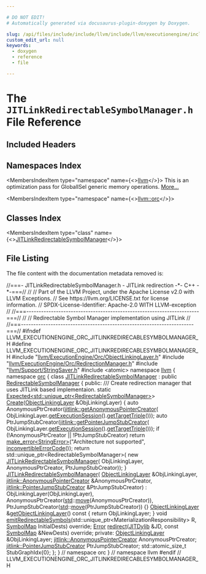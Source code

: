 ```yaml
---

# DO NOT EDIT!
# Automatically generated via docusaurus-plugin-doxygen by Doxygen.

slug: /api/files/include/include/llvm/include/llvm/executionengine/include/llvm/executionengine/orc/jitlinkredirectablesymbolmanager-h
custom_edit_url: null
keywords:
  - doxygen
  - reference
  - file

---
```





# The `JITLinkRedirectableSymbolManager.h` File Reference

<DoxygenPage pluginConfig={pluginConfig}>



## Included Headers

<IncludesList>
<IncludesListItem
  filePath="llvm/ExecutionEngine/Orc/ObjectLinkingLayer.h"
  permalink="/docs/api/files/include/include/llvm/include/llvm/executionengine/include/llvm/executionengine/orc/objectlinkinglayer-h"
  isLocal="true" />
<IncludesListItem
  filePath="llvm/ExecutionEngine/Orc/RedirectionManager.h"
  permalink="/docs/api/files/include/include/llvm/include/llvm/executionengine/include/llvm/executionengine/orc/redirectionmanager-h"
  isLocal="true" />
<IncludesListItem
  filePath="llvm/Support/StringSaver.h"
  permalink="/docs/api/files/include/include/llvm/include/llvm/support/stringsaver-h"
  isLocal="true" />
<IncludesListItem
  filePath="atomic"
  permalink=""
  isLocal="false" />
</IncludesList>

## Namespaces Index

<MembersIndex>

<MembersIndexItem
  type="namespace"
  name={<><a href="/docs/api/namespaces/llvm">llvm</a></>}>
This is an optimization pass for GlobalISel generic memory operations. <a href="/docs/api/namespaces/llvm/#details">More...</a>
</MembersIndexItem>

<MembersIndexItem
  type="namespace"
  name={<><a href="/docs/api/namespaces/llvm/orc">llvm::orc</a></>}>
</MembersIndexItem>

</MembersIndex>

## Classes Index

<MembersIndex>

<MembersIndexItem
  type="class"
  name={<><a href="/docs/api/classes/llvm/orc/jitlinkredirectablesymbolmanager">JITLinkRedirectableSymbolManager</a></>}>
</MembersIndexItem>

</MembersIndex>


## File Listing

The file content with the documentation metadata removed is:

<ProgramListing>

<Link id="l00001" /><CodeLine lineNumber="1"><Highlight kind="comment">//===- JITLinkRedirectableSymbolManager.h - JITLink redirection -&#42;- C++ -&#42;-===//</Highlight><Highlight kind="normal"></Highlight></CodeLine>
<Link id="l00002" /><CodeLine lineNumber="2"><Highlight kind="normal"></Highlight><Highlight kind="comment">//</Highlight><Highlight kind="normal"></Highlight></CodeLine>
<Link id="l00003" /><CodeLine lineNumber="3"><Highlight kind="normal"></Highlight><Highlight kind="comment">// Part of the LLVM Project, under the Apache License v2.0 with LLVM Exceptions.</Highlight><Highlight kind="normal"></Highlight></CodeLine>
<Link id="l00004" /><CodeLine lineNumber="4"><Highlight kind="normal"></Highlight><Highlight kind="comment">// See https://llvm.org/LICENSE.txt for license information.</Highlight><Highlight kind="normal"></Highlight></CodeLine>
<Link id="l00005" /><CodeLine lineNumber="5"><Highlight kind="normal"></Highlight><Highlight kind="comment">// SPDX-License-Identifier: Apache-2.0 WITH LLVM-exception</Highlight><Highlight kind="normal"></Highlight></CodeLine>
<Link id="l00006" /><CodeLine lineNumber="6"><Highlight kind="normal"></Highlight><Highlight kind="comment">//</Highlight><Highlight kind="normal"></Highlight></CodeLine>
<Link id="l00007" /><CodeLine lineNumber="7"><Highlight kind="normal"></Highlight><Highlight kind="comment">//===----------------------------------------------------------------------===//</Highlight><Highlight kind="normal"></Highlight></CodeLine>
<Link id="l00008" /><CodeLine lineNumber="8"><Highlight kind="normal"></Highlight><Highlight kind="comment">//</Highlight><Highlight kind="normal"></Highlight></CodeLine>
<Link id="l00009" /><CodeLine lineNumber="9"><Highlight kind="normal"></Highlight><Highlight kind="comment">// Redirectable Symbol Manager implementation using JITLink</Highlight><Highlight kind="normal"></Highlight></CodeLine>
<Link id="l00010" /><CodeLine lineNumber="10"><Highlight kind="normal"></Highlight><Highlight kind="comment">//</Highlight><Highlight kind="normal"></Highlight></CodeLine>
<Link id="l00011" /><CodeLine lineNumber="11"><Highlight kind="normal"></Highlight><Highlight kind="comment">//===----------------------------------------------------------------------===//</Highlight><Highlight kind="normal"></Highlight></CodeLine>
<Link id="l00012" /><CodeLine lineNumber="12"><Highlight kind="normal"></Highlight></CodeLine>
<Link id="l00013" /><CodeLine lineNumber="13"><Highlight kind="normal"></Highlight><Highlight kind="preprocessor">#ifndef LLVM&#95;EXECUTIONENGINE&#95;ORC&#95;JITLINKREDIRECABLESYMBOLMANAGER&#95;H</Highlight><Highlight kind="normal"></Highlight></CodeLine>
<Link id="l00014" /><CodeLine lineNumber="14"><Highlight kind="normal"></Highlight><Highlight kind="preprocessor">#define LLVM&#95;EXECUTIONENGINE&#95;ORC&#95;JITLINKREDIRECABLESYMBOLMANAGER&#95;H</Highlight><Highlight kind="normal"></Highlight></CodeLine>
<Link id="l00015" /><CodeLine lineNumber="15"><Highlight kind="normal"></Highlight></CodeLine>
<Link id="l00016" /><CodeLine lineNumber="16"><Highlight kind="normal"></Highlight><Highlight kind="preprocessor">#include &quot;<a href="/docs/api/files/include/include/llvm/include/llvm/executionengine/include/llvm/executionengine/orc/objectlinkinglayer-h">llvm/ExecutionEngine/Orc/ObjectLinkingLayer.h</a>&quot;</Highlight><Highlight kind="normal"></Highlight></CodeLine>
<Link id="l00017" /><CodeLine lineNumber="17"><Highlight kind="normal"></Highlight><Highlight kind="preprocessor">#include &quot;<a href="/docs/api/files/include/include/llvm/include/llvm/executionengine/include/llvm/executionengine/orc/redirectionmanager-h">llvm/ExecutionEngine/Orc/RedirectionManager.h</a>&quot;</Highlight><Highlight kind="normal"></Highlight></CodeLine>
<Link id="l00018" /><CodeLine lineNumber="18"><Highlight kind="normal"></Highlight><Highlight kind="preprocessor">#include &quot;<a href="/docs/api/files/include/include/llvm/include/llvm/support/stringsaver-h">llvm/Support/StringSaver.h</a>&quot;</Highlight><Highlight kind="normal"></Highlight></CodeLine>
<Link id="l00019" /><CodeLine lineNumber="19"><Highlight kind="normal"></Highlight></CodeLine>
<Link id="l00020" /><CodeLine lineNumber="20"><Highlight kind="normal"></Highlight><Highlight kind="preprocessor">#include &lt;atomic&gt;</Highlight><Highlight kind="normal"></Highlight></CodeLine>
<Link id="l00021" /><CodeLine lineNumber="21"><Highlight kind="normal"></Highlight></CodeLine>
<Link id="l00022" /><CodeLine lineNumber="22"><Highlight kind="normal"></Highlight><Highlight kind="keyword">namespace </Highlight><Highlight kind="normal"><a href="/docs/api/namespaces/llvm">llvm</a> &#123;</Highlight></CodeLine>
<Link id="l00023" /><CodeLine lineNumber="23"><Highlight kind="normal"></Highlight><Highlight kind="keyword">namespace </Highlight><Highlight kind="normal"><a href="/docs/api/namespaces/llvm/orc">orc</a> &#123;</Highlight></CodeLine>
<Link id="l00024" /><CodeLine lineNumber="24"><Highlight kind="normal"></Highlight></CodeLine>
<Link id="l00025" /><CodeLine lineNumber="25" lineLink="/docs/api/classes/llvm/orc/jitlinkredirectablesymbolmanager"><Highlight kind="normal"></Highlight><Highlight kind="keyword">class </Highlight><Highlight kind="normal"><a href="/docs/api/classes/llvm/orc/jitlinkredirectablesymbolmanager/#ab557989058c3fcfd14e9feddf1cd7c1b">JITLinkRedirectableSymbolManager</a> : </Highlight><Highlight kind="keyword">public</Highlight><Highlight kind="normal"> <a href="/docs/api/classes/llvm/orc/redirectablesymbolmanager">RedirectableSymbolManager</a> &#123;</Highlight></CodeLine>
<Link id="l00026" /><CodeLine lineNumber="26"><Highlight kind="normal"></Highlight><Highlight kind="keyword">public</Highlight><Highlight kind="normal">:</Highlight><Highlight kind="comment"></Highlight></CodeLine>
<Link id="l00027" /><CodeLine lineNumber="27"><Highlight kind="comment">  /// Create redirection manager that uses JITLink based implementaion.</Highlight><Highlight kind="normal"></Highlight></CodeLine>
<Link id="l00028" /><CodeLine lineNumber="28"><Highlight kind="normal">  </Highlight><Highlight kind="keyword">static</Highlight><Highlight kind="normal"> <a href="/docs/api/classes/llvm/expected">Expected&lt;std::unique&#95;ptr&lt;RedirectableSymbolManager&gt;</a>&gt;</Highlight></CodeLine>
<Link id="l00029" /><CodeLine lineNumber="29" lineLink="/docs/api/classes/llvm/orc/jitlinkredirectablesymbolmanager/#a8c298e95b31d72976e4f66928902d2cf"><Highlight kind="normal">  <a href="/docs/api/classes/llvm/orc/jitlinkredirectablesymbolmanager/#a8c298e95b31d72976e4f66928902d2cf">Create</a>(<a href="/docs/api/classes/llvm/orc/objectlinkinglayer">ObjectLinkingLayer</a> &amp;ObjLinkingLayer) &#123;</Highlight></CodeLine>
<Link id="l00030" /><CodeLine lineNumber="30"><Highlight kind="normal">    </Highlight><Highlight kind="keyword">auto</Highlight><Highlight kind="normal"> AnonymousPtrCreator(<a href="/docs/api/namespaces/llvm/jitlink/#af86dbecbbb47825e36f9af37bd6868ca">jitlink::getAnonymousPointerCreator</a>(</Highlight></CodeLine>
<Link id="l00031" /><CodeLine lineNumber="31"><Highlight kind="normal">        ObjLinkingLayer.<a href="/docs/api/classes/llvm/orc/linkgraphlayer/#a5cb70ce82cd664c0945a09a5477f4157">getExecutionSession</a>().<a href="/docs/api/classes/llvm/orc/executionsession/#a2f7fe16eea49478485f19ab0d096b257">getTargetTriple</a>()));</Highlight></CodeLine>
<Link id="l00032" /><CodeLine lineNumber="32"><Highlight kind="normal">    </Highlight><Highlight kind="keyword">auto</Highlight><Highlight kind="normal"> PtrJumpStubCreator(<a href="/docs/api/namespaces/llvm/jitlink/#a6e58d27e8cd9ba5dadc9194100b69be4">jitlink::getPointerJumpStubCreator</a>(</Highlight></CodeLine>
<Link id="l00033" /><CodeLine lineNumber="33"><Highlight kind="normal">        ObjLinkingLayer.<a href="/docs/api/classes/llvm/orc/linkgraphlayer/#a5cb70ce82cd664c0945a09a5477f4157">getExecutionSession</a>().<a href="/docs/api/classes/llvm/orc/executionsession/#a2f7fe16eea49478485f19ab0d096b257">getTargetTriple</a>()));</Highlight></CodeLine>
<Link id="l00034" /><CodeLine lineNumber="34"><Highlight kind="normal">    </Highlight><Highlight kind="keywordflow">if</Highlight><Highlight kind="normal"> (!AnonymousPtrCreator || !PtrJumpStubCreator)</Highlight></CodeLine>
<Link id="l00035" /><CodeLine lineNumber="35"><Highlight kind="normal">      </Highlight><Highlight kind="keywordflow">return</Highlight><Highlight kind="normal"> <a href="/docs/api/namespaces/llvm/#a9999bd897fc8a1648bd69b36fee2d357">make&#95;error&lt;StringError&gt;</a>(</Highlight><Highlight kind="stringliteral">&quot;Architecture not supported&quot;</Highlight><Highlight kind="normal">,</Highlight></CodeLine>
<Link id="l00036" /><CodeLine lineNumber="36"><Highlight kind="normal">                                     <a href="/docs/api/namespaces/llvm/#a2b43c21951d0948b34bcf7019949032d">inconvertibleErrorCode</a>());</Highlight></CodeLine>
<Link id="l00037" /><CodeLine lineNumber="37"><Highlight kind="normal">    </Highlight><Highlight kind="keywordflow">return</Highlight><Highlight kind="normal"> std::unique&#95;ptr&lt;RedirectableSymbolManager&gt;(</Highlight></CodeLine>
<Link id="l00038" /><CodeLine lineNumber="38"><Highlight kind="normal">        </Highlight><Highlight kind="keyword">new</Highlight><Highlight kind="normal"> <a href="/docs/api/classes/llvm/orc/jitlinkredirectablesymbolmanager/#ab557989058c3fcfd14e9feddf1cd7c1b">JITLinkRedirectableSymbolManager</a>(</Highlight></CodeLine>
<Link id="l00039" /><CodeLine lineNumber="39"><Highlight kind="normal">            ObjLinkingLayer, AnonymousPtrCreator, PtrJumpStubCreator));</Highlight></CodeLine>
<Link id="l00040" /><CodeLine lineNumber="40"><Highlight kind="normal">  &#125;</Highlight></CodeLine>
<Link id="l00041" /><CodeLine lineNumber="41"><Highlight kind="normal"></Highlight></CodeLine>
<Link id="l00042" /><CodeLine lineNumber="42" lineLink="/docs/api/classes/llvm/orc/jitlinkredirectablesymbolmanager/#ab557989058c3fcfd14e9feddf1cd7c1b"><Highlight kind="normal">  <a href="/docs/api/classes/llvm/orc/jitlinkredirectablesymbolmanager/#ab557989058c3fcfd14e9feddf1cd7c1b">JITLinkRedirectableSymbolManager</a>(</Highlight></CodeLine>
<Link id="l00043" /><CodeLine lineNumber="43"><Highlight kind="normal">      <a href="/docs/api/classes/llvm/orc/objectlinkinglayer">ObjectLinkingLayer</a> &amp;ObjLinkingLayer,</Highlight></CodeLine>
<Link id="l00044" /><CodeLine lineNumber="44"><Highlight kind="normal">      <a href="/docs/api/namespaces/llvm/jitlink/#aca9acdcfd5a01c54fcd1f54c3cc263ea">jitlink::AnonymousPointerCreator</a> &amp;AnonymousPtrCreator,</Highlight></CodeLine>
<Link id="l00045" /><CodeLine lineNumber="45"><Highlight kind="normal">      <a href="/docs/api/namespaces/llvm/jitlink/#a746ae172914784cedb52129da507e13f">jitlink::PointerJumpStubCreator</a> &amp;PtrJumpStubCreator)</Highlight></CodeLine>
<Link id="l00046" /><CodeLine lineNumber="46"><Highlight kind="normal">      : ObjLinkingLayer(ObjLinkingLayer),</Highlight></CodeLine>
<Link id="l00047" /><CodeLine lineNumber="47"><Highlight kind="normal">        AnonymousPtrCreator(<a href="/docs/api/namespaces/std">std</a>::<a href="/docs/api/namespaces/llvm/#abfc9c7ecf70f66901e439f7c04ef3dbb">move</a>(AnonymousPtrCreator)),</Highlight></CodeLine>
<Link id="l00048" /><CodeLine lineNumber="48"><Highlight kind="normal">        PtrJumpStubCreator(<a href="/docs/api/namespaces/std">std</a>::<a href="/docs/api/namespaces/llvm/#abfc9c7ecf70f66901e439f7c04ef3dbb">move</a>(PtrJumpStubCreator)) &#123;&#125;</Highlight></CodeLine>
<Link id="l00049" /><CodeLine lineNumber="49"><Highlight kind="normal"></Highlight></CodeLine>
<Link id="l00050" /><CodeLine lineNumber="50" lineLink="/docs/api/classes/llvm/orc/jitlinkredirectablesymbolmanager/#a4e7d92ffa2d41474330b84a64199ab7c"><Highlight kind="normal">  <a href="/docs/api/classes/llvm/orc/objectlinkinglayer">ObjectLinkingLayer</a> &amp;<a href="/docs/api/classes/llvm/orc/jitlinkredirectablesymbolmanager/#a4e7d92ffa2d41474330b84a64199ab7c">getObjectLinkingLayer</a>()</Highlight><Highlight kind="keyword"> const </Highlight><Highlight kind="normal">&#123; </Highlight><Highlight kind="keywordflow">return</Highlight><Highlight kind="normal"> ObjLinkingLayer; &#125;</Highlight></CodeLine>
<Link id="l00051" /><CodeLine lineNumber="51"><Highlight kind="normal"></Highlight></CodeLine>
<Link id="l00052" /><CodeLine lineNumber="52"><Highlight kind="normal">  </Highlight><Highlight kind="keywordtype">void</Highlight><Highlight kind="normal"> <a href="/docs/api/classes/llvm/orc/jitlinkredirectablesymbolmanager/#a377490b63bfae4c96406f4b882ffb419">emitRedirectableSymbols</a>(std::unique&#95;ptr&lt;MaterializationResponsibility&gt; R,</Highlight></CodeLine>
<Link id="l00053" /><CodeLine lineNumber="53"><Highlight kind="normal">                               <a href="/docs/api/namespaces/llvm/orc/#a8ab9a099de556e888c5f92a4fe49d2fa">SymbolMap</a> InitialDests) </Highlight><Highlight kind="keyword">override</Highlight><Highlight kind="normal">;</Highlight></CodeLine>
<Link id="l00054" /><CodeLine lineNumber="54"><Highlight kind="normal"></Highlight></CodeLine>
<Link id="l00055" /><CodeLine lineNumber="55"><Highlight kind="normal">  <a href="/docs/api/classes/llvm/error">Error</a> <a href="/docs/api/classes/llvm/orc/jitlinkredirectablesymbolmanager/#a6b6f2b2baa8d2b00ea9693e1b5ad5e08">redirect</a>(<a href="/docs/api/classes/llvm/orc/jitdylib">JITDylib</a> &amp;JD, </Highlight><Highlight kind="keyword">const</Highlight><Highlight kind="normal"> <a href="/docs/api/namespaces/llvm/orc/#a8ab9a099de556e888c5f92a4fe49d2fa">SymbolMap</a> &amp;NewDests) </Highlight><Highlight kind="keyword">override</Highlight><Highlight kind="normal">;</Highlight></CodeLine>
<Link id="l00056" /><CodeLine lineNumber="56"><Highlight kind="normal"></Highlight></CodeLine>
<Link id="l00057" /><CodeLine lineNumber="57"><Highlight kind="normal"></Highlight><Highlight kind="keyword">private</Highlight><Highlight kind="normal">:</Highlight></CodeLine>
<Link id="l00058" /><CodeLine lineNumber="58"><Highlight kind="normal">  <a href="/docs/api/classes/llvm/orc/objectlinkinglayer">ObjectLinkingLayer</a> &amp;ObjLinkingLayer;</Highlight></CodeLine>
<Link id="l00059" /><CodeLine lineNumber="59"><Highlight kind="normal">  <a href="/docs/api/namespaces/llvm/jitlink/#aca9acdcfd5a01c54fcd1f54c3cc263ea">jitlink::AnonymousPointerCreator</a> AnonymousPtrCreator;</Highlight></CodeLine>
<Link id="l00060" /><CodeLine lineNumber="60"><Highlight kind="normal">  <a href="/docs/api/namespaces/llvm/jitlink/#a746ae172914784cedb52129da507e13f">jitlink::PointerJumpStubCreator</a> PtrJumpStubCreator;</Highlight></CodeLine>
<Link id="l00061" /><CodeLine lineNumber="61"><Highlight kind="normal">  std::atomic&#95;size&#95;t StubGraphIdx&#123;0&#125;;</Highlight></CodeLine>
<Link id="l00062" /><CodeLine lineNumber="62"><Highlight kind="normal">&#125;;</Highlight></CodeLine>
<Link id="l00063" /><CodeLine lineNumber="63"><Highlight kind="normal"></Highlight></CodeLine>
<Link id="l00064" /><CodeLine lineNumber="64"><Highlight kind="normal">&#125; </Highlight><Highlight kind="comment">// namespace orc</Highlight><Highlight kind="normal"></Highlight></CodeLine>
<Link id="l00065" /><CodeLine lineNumber="65"><Highlight kind="normal">&#125; </Highlight><Highlight kind="comment">// namespace llvm</Highlight><Highlight kind="normal"></Highlight></CodeLine>
<Link id="l00066" /><CodeLine lineNumber="66"><Highlight kind="normal"></Highlight></CodeLine>
<Link id="l00067" /><CodeLine lineNumber="67"><Highlight kind="normal"></Highlight><Highlight kind="preprocessor">#endif </Highlight><Highlight kind="comment">// LLVM&#95;EXECUTIONENGINE&#95;ORC&#95;JITLINKREDIRECABLESYMBOLMANAGER&#95;H</Highlight><Highlight kind="normal"></Highlight></CodeLine>

</ProgramListing>


</DoxygenPage>

